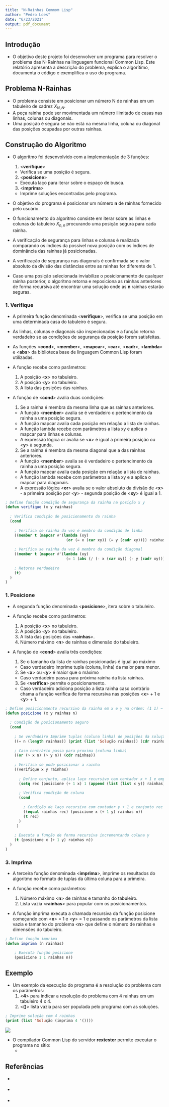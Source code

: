 ```yaml
---
title: "N-Rainhas Commom Lisp"
author: "Pedro Loes"
date: "6/23/2021"
output: pdf_document
---
```



## __Introdução__

* O objetivo deste projeto foi desenvolver um programa para resolver o problema das N-Rainhas na linguagem funcional Common Lisp. Este relatório apresenta a descrição do problema, explica o algorítimo, documenta o código e exemplifica o uso do programa.

## __Problema N-Rainhas__

* O problema consiste em posicionar um número N de rainhas em um tabuleiro de xadrez $X_{N,N}$. 
* A peça rainha pode ser movimentada um número ilimitado de casas nas linhas, colunas ou diagonais.
* Uma posição é segura se não está na mesma linha, coluna ou diagonal das posições ocupadas por outras rainhas.

## __Construção do Algoritmo__

* O algoritmo foi desenvolvido com a implementação de 3 funções:
  1. <__verifique__>
    + Verifica se uma posição é segura.
  2. <__posicione__>
    + Executa laço para iterar sobre o espaço de busca.
  3. <__imprima__>
    + Imprime soluções encontradas pelo programa.
    
* O objetivo do programa é posicionar um número __n__ de rainhas fornecido pelo usuário.

* O funcionamento do algoritmo consiste em iterar sobre as linhas e colunas do tabuleiro $X_{n,n}$ procurando uma posição segura para cada rainha. 

* A verificação de segurança para linhas e colunas é realizada comparando os índices da possível nova posição com os índices de dominância das rainhas já posicionadas.

* A verificação de segurança nas diagonais é confirmada se o valor absoluto da divisão das distâncias entre as rainhas for diferente de 1.

* Caso uma posição selecionada inviabilize o posicionamento de qualquer rainha posterior, o algoritmo retorna e reposiciona as rainhas anteriores de forma recursiva até encontrar uma solução onde as __n__ rainhas estarão seguras.

### __1. Verifique__

* A primeira função denominada <__verifique__>, verifica se uma posição em uma determinada casa do tabuleiro é segura.

* As linhas, colunas e diagonais são inspecionadas e a função retorna verdadeiro se as condições de segurança da posição forem satisfeitas.

* As funções <__cond__>, <__member__>, <__mapcar__>, <__car__>, <__cadr__>, <__lambda__> e <__abs__> da biblioteca base de linguagem Common Lisp foram utilizadas. 

* A função recebe como parâmetros:
  1. A posição <__x__> no tabuleiro.
  2. A posição <__y__> no tabuleiro.
  3. A lista das posições das rainhas.

* A função de <__cond__> avalia duas condições:
  1. Se a rainha é membra da mesma linha que as rainhas anteriores.
    + A função <__member__> avalia se é verdadeiro o pertencimento da rainha a uma posição segura.
    + A função mapcar avalia cada posição em relação a lista de rainhas.
    + A função lambda recebe com parâmetros a lista xy e aplica o mapcar para linhas e colunas.
    + A expressão lógica or avalia se <__x__> é igual a primeira posição ou <__y__> à segunda.
  2. Se a rainha é membra da mesma diagonal que a das rainhas anteriores.
    + A função <__member__> avalia se é verdadeiro o pertencimento da rainha a uma posição segura.
    + A função mapcar avalia cada posição em relação a lista de rainhas.
    + A função lambda recebe com parâmetros a lista xy e a aplica o mapcar para diagonais.
    + A expressão lógica <__or__> avalia se o valor absoluto da divisão de <__x__> - a primeira posição por <__y__> - segunda posição de <__xy__> é igual a 1.

```lisp

; Define função condição de segurança da rainha na posição x y
(defun verifique (x y rainhas)
    
  ; Verifica condição de posicionamento da rainha
  (cond 
      
    ; Verifica se rainha da vez é membro da condição de linha
    ((member t (mapcar #'(lambda (xy)
                           (or (= x (car xy)) (= y (cadr xy)))) rainhas)) nil)
    
    ; Verifica se rainha da vez é membro da condição diagonal
    ((member t (mapcar #'(lambda (xy) 
                           (= 1 (abs (/ (- x (car xy)) (- y (cadr xy)))))) rainhas)) nil)
      
    ; Retorna verdadeiro  
    (t)
  )
)

```

### __1. Posicione__

* A segunda função denominada <__posicione__>, itera sobre o tabuleiro.

* A função recebe como parâmetros:
  1. A posição <__x__> no tabuleiro.
  2. A posição <__y__> no tabuleiro.
  3. A lista das posições das <__rainhas__>.
  4. Número máximo <__n__> de rainhas e dimensão do tabuleiro.
  
* A função de <__cond__> avalia três condições:
  1. Se o tamanho da lista de rainhas posicionadas é igual ao máximo
    + Caso verdadeiro imprime tupla (coluna, linha) da maior para menor.
  2. Se <__x__> ou <__y__> é maior que o máximo
    + Caso verdadeiro passa para próxima rainha da lista rainhas.
  3. Se <__verifica__> permite o posicionamento.
    + Caso verdadeiro adiciona posição a lista rainha caso contrário chama a função verifica de forma recursiva nas posições <__x__> + 1 e <__y__> + 1.

```lisp

; Define posicionamento recursivo da rainha em x e y na ordem: (1 1) ~ (n n)
(defun posicione (x y rainhas n)
    
  ; Condição de posicionamento seguro  
  (cond
      
    ; Se verdadeiro Imprime tuplas (coluna linha) de posições da solução
    ((= n (length rainhas)) (print (list 'Solução rainhas)) (cdr rainhas))
    
    ; Caso contrário passa para proxima (coluna linha)
    ((or (> x n) (> y n)) (cdr rainhas)) 
    
    ; Verifica se pode posicionar a rainha
    ((verifique x y rainhas)
    
      ; Define conjunto, aplica laço recursivo com contador x + 1 e empilha rainha
      (setq rec (posicione (+ 1 x) 1 (append (list (list x y)) rainhas) n))
      
      ; Verifica condição de coluna
      (cond
          
        ; Condição de laço recursivo com contador y + 1 e conjunto rec verdadeiro
        ((equal rainhas rec) (posicione x (+ 1 y) rainhas n)) 
        (t rec)
      )
     )
        
    ; Executa a função de forma recursiva incrementando coluna y
    (t (posicione x (+ 1 y) rainhas n))
  )
)

```


### __3. Imprima__

* A terceira função denominada <__imprima__>, imprime os resultados do algoritmo no formato de tuplas da última coluna para a primeira.

* A função recebe como parâmetros:
  1. Número máximo <__n__> de rainhas e tamanho do tabuleiro.
  2. Lista vazia <__rainhas__> para popular com os posicionamentos.
  
* A função imprima executa a chamada recursiva da função posicione começando com <__x__> = 1 e <__y__> = 1 e passando os parâmetros da lista vazia e tamanho do problema <__n__> que define o número de rainhas e dimensões do tabuleiro.

```lisp

; Define função imprima
(defun imprima (n rainhas)

    ; Executa função posicione
    (posicione 1 1 rainhas n))

```


## __Exemplo__

* Um exemplo da execução do programa é a resolução do problema com os parâmetros:
  1. <__4__> para indicar a resolução do problema com 4 rainhas em um tabuleiro 4 x 4.
  2. <__()__> lista vazia para ser populada pelo programa com as soluções.

```lisp

; Imprime solução com 4 rainhas
(print (list 'Solução (imprima 4 '()))) 

```

![](imagens/sol_lisp.png)

* O compilador Common Lisp do servidor __rextester__  permite executar o programa no sítio:
  * [\textcolor{blue}{https://rextester.com}](https://rextester.com/edit/QJIOB78933)


## Referências

* [\textcolor{blue}{Pratical Common Lisp}](https://gigamonkeys.com/book/)

* [\textcolor{blue}{www.tutorialspoint.com/lisp}](https://www.tutorialspoint.com/lisp/)

* [\textcolor{blue}{You Tube}](https://www.youtube.com/watch?v=ymSq4wHrqyU)


